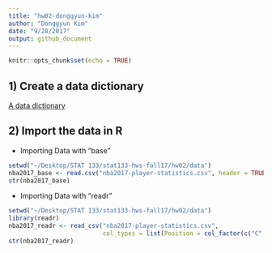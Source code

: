 ```yaml
---
title: "hw02-donggyun-kim"
author: "Donggyun Kim"
date: "9/28/2017"
output: github_document
---
```


```r
knitr::opts_chunk$set(echo = TRUE)
```
## 1) Create a data dictionary
[A data dictionary](https://github.com/dgyunkim/stat133-hws-fall17/blob/master/hw02/data/nba2017-player-statistics-dictionary.md)

## 2) Import the data in R
- Importing Data with "base"
```r
setwd("~/Desktop/STAT 133/stat133-hws-fall17/hw02/data")
nba2017_base <- read.csv("nba2017-player-statistics.csv", header = TRUE, colClasses = c("character", "character", "factor", "character", "double", rep("integer", 19)))
str(nba2017_base)
```

- Importing Data with "readr"
```r
setwd("~/Desktop/STAT 133/stat133-hws-fall17/hw02/data")
library(readr)
nba2017_readr <- read_csv("nba2017-player-statistics.csv", 
                          col_types = list(Position = col_factor(c("C", "PF", "SF", "PG", "SG"))))
str(nba2017_readr)
```